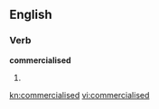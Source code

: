 ==English==

===Verb===
'''commercialised'''

# {{past of|[[commercialise]]}}

[[kn:commercialised]]
[[vi:commercialised]]